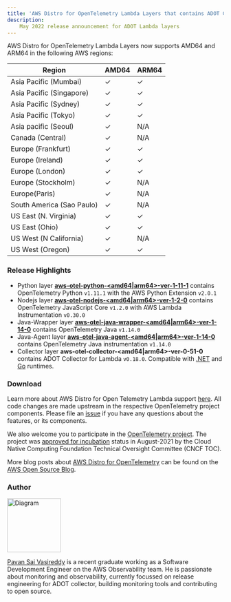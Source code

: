 ```yaml
---
title: 'AWS Distro for OpenTelemetry Lambda Layers that contains ADOT Collector v0.18.0 are now available'
description:
    May 2022 release announcement for ADOT Lambda layers
---
```



<SectionSeparator />

AWS Distro for OpenTelemetry Lambda Layers now supports AMD64 and ARM64 in the following AWS regions:

|Region                   | AMD64 | ARM64 |
|-------------------------|-------|-------|
|Asia Pacific (Mumbai)    |  ✓    |  ✓    |
|Asia Pacific (Singapore) |  ✓    |  ✓    |
|Asia Pacific (Sydney)    |  ✓    |  ✓    |
|Asia Pacific (Tokyo)     |  ✓    |  ✓    |
|Asia pacific (Seoul)     |  ✓    | N/A   |
|Canada (Central)         |  ✓    | N/A   |
|Europe (Frankfurt)       |  ✓    |  ✓    |
|Europe (Ireland)         |  ✓    |  ✓    |
|Europe (London)          |  ✓    |  ✓    |
|Europe (Stockholm)       |  ✓    | N/A   |
|Europe(Paris)            |  ✓    | N/A   |
|South America (Sao Paulo)|  ✓    | N/A   |
|US East (N. Virginia)    |  ✓    |  ✓    |
|US East (Ohio)           |  ✓    |  ✓    |
|US West (N California)   |  ✓    | N/A   |
|US West (Oregon)         |  ✓    |  ✓    |

<SectionSeparator />

### Release Highlights

- Python layer [**aws-otel-python-<amd64|arm64>-ver-1-11-1**](https://aws-otel.github.io/docs/getting-started/lambda/lambda-python) contains OpenTelemetry Python `v1.11.1` with the AWS Python Extension `v2.0.1`
- Nodejs layer [**aws-otel-nodejs-<amd64|arm64>-ver-1-2-0**](https://aws-otel.github.io/docs/getting-started/lambda/lambda-js) contains OpenTelemetry JavaScript Core `v1.2.0` with AWS Lambda Instrumentation `v0.30.0`
- Java-Wrapper layer [**aws-otel-java-wrapper-<amd64|arm64>-ver-1-14-0**](https://aws-otel.github.io/docs/getting-started/lambda/lambda-java) contains OpenTelemetry Java `v1.14.0`
- Java-Agent layer [**aws-otel-java-agent-<amd64|arm64>-ver-1-14-0**](https://aws-otel.github.io/docs/getting-started/lambda/lambda-java-auto-instr) contains OpenTelemetry Java instrumentation `v1.14.0`
- Collector layer **aws-otel-collector-<amd64|arm64>-ver-0-51-0** contains ADOT Collector for Lambda `v0.18.0`. Compatible with [.NET](https://aws-otel.github.io/docs/getting-started/lambda/lambda-dotnet) and [Go](https://aws-otel.github.io/docs/getting-started/lambda/lambda-go) runtimes.

### Download

Learn more about AWS Distro for Open Telemetry Lambda support [here](https://aws-otel.github.io/docs/getting-started/lambda). All code changes are made upstream in the respective OpenTelemetry project components. Please file an [issue](https://github.com/aws-observability/aws-otel-community/issues) if you have any questions about the features, or its components.

We also welcome you to participate in the [OpenTelemetry project](https://github.com/open-telemetry). The project was [approved for incubation](https://www.cncf.io/blog/2021/08/26/opentelemetry-becomes-a-cncf-incubating-project/) status in August-2021 by the Cloud Native Computing Foundation Technical Oversight Committee (CNCF TOC).

More blog posts about 
[AWS Distro for OpenTelemetry](https://aws.amazon.com/blogs/opensource/category/management-tools/aws-distro-for-opentelemetry/) can be found on the 
[AWS Open Source Blog](https://aws.amazon.com/blogs/opensource/category/management-tools/aws-distro-for-opentelemetry/).



### Author

<img src={vasivasireddy} alt="Diagram" style="width: 125px;" />

[Pavan Sai Vasireddy](https://github.com/vasireddy99) is a recent graduate working as a Software Development Engineer on the AWS Observability team. He is passionate about monitoring and observability, currently focussed on release engineering for ADOT collector, building monitoring tools and contributing to open source.

